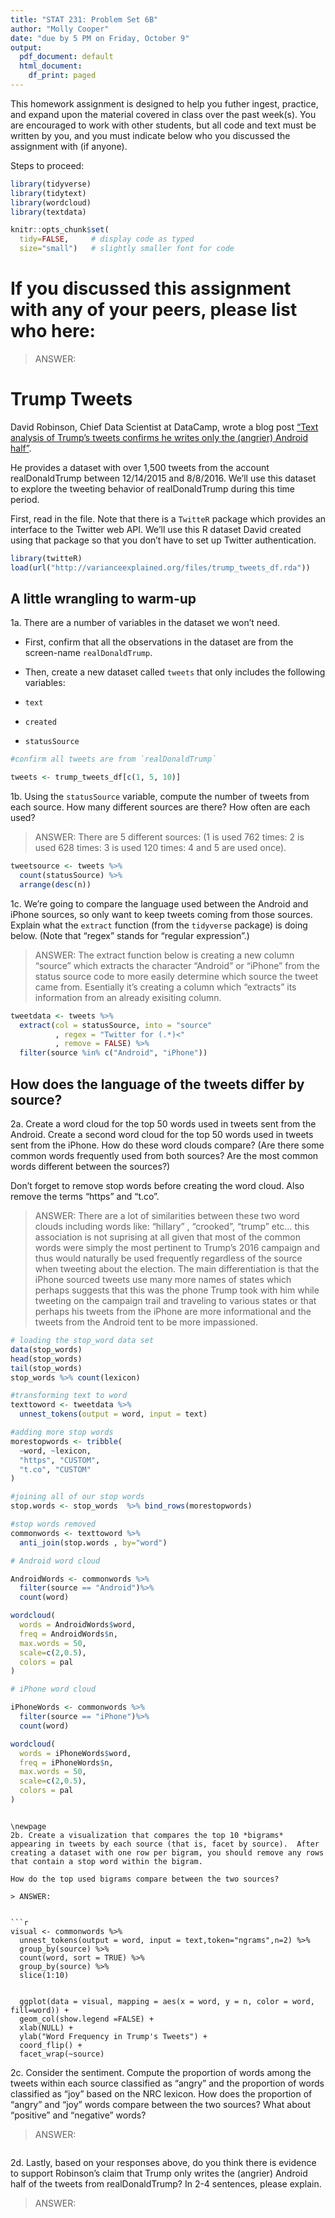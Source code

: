 ```yaml
---
title: "STAT 231: Problem Set 6B"
author: "Molly Cooper"
date: "due by 5 PM on Friday, October 9"
output:
  pdf_document: default
  html_document:
    df_print: paged
---
```


This homework assignment is designed to help you futher ingest, practice, and expand upon the material covered in class over the past week(s).  You are encouraged to work with other students, but all code and text must be written by you, and you must indicate below who you discussed the assignment with (if anyone).  

Steps to proceed:

\begin{enumerate}
\item In RStudio, go to File > Open Project, navigate to the folder with the course-content repo, select the course-content project (course-content.Rproj), and click "Open" 
\item Pull the course-content repo (e.g. using the blue-ish down arrow in the Git tab in upper right window)
\item Copy ps6B.Rmd from the course repo to your repo (see page 6 of the GitHub Classroom Guide for Stat231 if needed)
\item Close the course-content repo project in RStudio
\item Open YOUR repo project in RStudio
\item In the ps6B.Rmd file in YOUR repo, replace "YOUR NAME HERE" with your name
\item Add in your responses, committing and pushing to YOUR repo in appropriate places along the way
\item Run "Knit PDF" 
\item Upload the pdf to Gradescope.  Don't forget to select which of your pages are associated with each problem.  \textit{You will not get credit for work on unassigned pages (e.g., if you only selected the first page but your solution spans two pages, you would lose points for any part on the second page that the grader can't see).} 
\end{enumerate}

```r
library(tidyverse)
library(tidytext)
library(wordcloud)
library(textdata)

knitr::opts_chunk$set(
  tidy=FALSE,     # display code as typed
  size="small")   # slightly smaller font for code
```


\newpage 
# If you discussed this assignment with any of your peers, please list who here:

> ANSWER:

\newpage
# Trump Tweets

David Robinson, Chief Data Scientist at DataCamp, wrote a blog post ["Text analysis of Trump's tweets confirms he writes only the (angrier) Android half"](http://varianceexplained.org/r/trump-tweets/).

He provides a dataset with over 1,500 tweets from the account realDonaldTrump between 12/14/2015 and 8/8/2016.  We'll use this dataset to explore the tweeting behavior of realDonaldTrump during this time period.

First, read in the file. Note that there is a `TwitteR` package which provides an interface to the Twitter web API.  We'll use this R dataset David created using that package so that you don't have to set up Twitter authentication.  

```r
library(twitteR)
load(url("http://varianceexplained.org/files/trump_tweets_df.rda"))
```

## A little wrangling to warm-up

1a.  There are a number of variables in the dataset we won't need.  

- First, confirm that all the observations in the dataset are from the screen-name `realDonaldTrump`.  

- Then, create a new dataset called `tweets` that only includes the following variables:

- `text`
- `created`
- `statusSource`

```r
#confirm all tweets are from `realDonaldTrump`

tweets <- trump_tweets_df[c(1, 5, 10)]

```

\newpage
1b. Using the `statusSource` variable, compute the number of tweets from each source.  How many different sources are there?  How often are each used?

> ANSWER: There are 5 different sources: (1 is used 762 times: 2 is used 628 times: 3 is used 120 times: 4 and 5 are used once).

```r

tweetsource <- tweets %>%
  count(statusSource) %>%
  arrange(desc(n))

```

\newpage
1c. We're going to compare the language used between the Android and iPhone sources, so only want to keep tweets coming from those sources.  Explain what the `extract` function (from the `tidyverse` package) is doing below.  (Note that "regex" stands for "regular expression".)

> ANSWER: The extract function below is creating a new column "source" which extracts the character "Android" or "iPhone" from the status source code to more easily determine which source the tweet came from. Esentially it's creating a column which "extracts" its information from an already exisiting column. 

```r
tweetdata <- tweets %>%
  extract(col = statusSource, into = "source"
          , regex = "Twitter for (.*)<"
          , remove = FALSE) %>%
  filter(source %in% c("Android", "iPhone"))
```


\newpage
## How does the language of the tweets differ by source?  

2a. Create a word cloud for the top 50 words used in tweets sent from the Android.  Create a second word cloud for the top 50 words used in tweets sent from the iPhone.  How do these word clouds compare?  (Are there some common words frequently used from both sources? Are the most common words different between the sources?)

Don't forget to remove stop words before creating the word cloud.  Also remove the terms "https" and "t.co".

> ANSWER:  There are a lot of similarities between these two word clouds including words like: "hillary" , "crooked", "trump" etc... this association is not suprising at all given that most of the common words were simply the most pertinent to Trump's 2016 campaign and thus would naturally be used frequently regardless of the source when tweeting about the election. The main differentiation is that the iPhone sourced tweets use many more names of states which perhaps suggests that this was the phone Trump took with him while tweeting on the campaign trail and traveling to various states or that perhaps his tweets from the iPhone are more informational and the tweets from the Android tent to be more impassioned. 

```r
# loading the stop_word data set
data(stop_words)
head(stop_words)
tail(stop_words)
stop_words %>% count(lexicon)

#transforming text to word
texttoword <- tweetdata %>%
  unnest_tokens(output = word, input = text) 

#adding more stop words
morestopwords <- tribble(
  ~word, ~lexicon,
  "https", "CUSTOM",
  "t.co", "CUSTOM"
)

#joining all of our stop words
stop.words <- stop_words  %>% bind_rows(morestopwords)

#stop words removed
commonwords <- texttoword %>%
  anti_join(stop.words , by="word")
```


```r
# Android word cloud

AndroidWords <- commonwords %>% 
  filter(source == "Android")%>%
  count(word)

wordcloud(
  words = AndroidWords$word,
  freq = AndroidWords$n,
  max.words = 50,
  scale=c(2,0.5),
  colors = pal
)

# iPhone word cloud

iPhoneWords <- commonwords %>% 
  filter(source == "iPhone")%>%
  count(word)

wordcloud(
  words = iPhoneWords$word,
  freq = iPhoneWords$n,
  max.words = 50,
  scale=c(2,0.5),
  colors = pal
)
```


```

\newpage
2b. Create a visualization that compares the top 10 *bigrams* appearing in tweets by each source (that is, facet by source).  After creating a dataset with one row per bigram, you should remove any rows that contain a stop word within the bigram.  

How do the top used bigrams compare between the two sources?

> ANSWER:  


```r

visual <- commonwords %>% 
  unnest_tokens(output = word, input = text,token="ngrams",n=2) %>% 
  group_by(source) %>%
  count(word, sort = TRUE) %>% 
  group_by(source) %>%
  slice(1:10)
  

  ggplot(data = visual, mapping = aes(x = word, y = n, color = word, fill=word)) +
  geom_col(show.legend =FALSE) +
  xlab(NULL) +
  ylab("Word Frequency in Trump's Tweets") +
  coord_flip() +
  facet_wrap(~source)

```


\newpage
2c. Consider the sentiment.  Compute the proportion of words among the tweets within each source classified as "angry" and the proportion of words classified as "joy"  based on the NRC lexicon.  How does the proportion of "angry" and "joy" words compare between the two sources?  What about "positive" and "negative" words?  

> ANSWER: 

```r


```


\newpage
2d. Lastly, based on your responses above, do you think there is evidence to support Robinson's claim that Trump only writes the (angrier) Android half of the tweets from realDonaldTrump?  In 2-4 sentences, please explain.

> ANSWER: 

